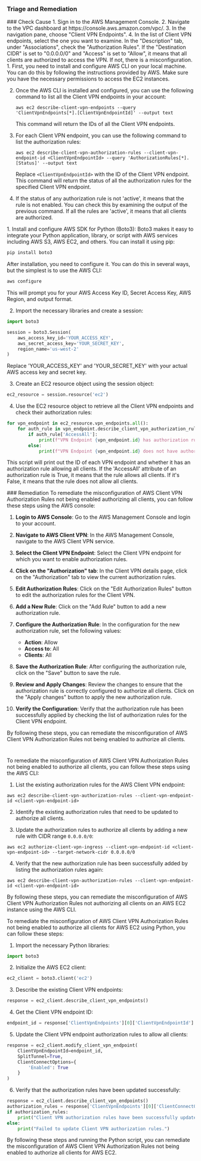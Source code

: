 
### Triage and Remediation
<Tabs>

<Tab title='Cause'>
### Check Cause
<AccordionGroup>
<Accordion title='Using Console' defaultOpen='true'>
1. Sign in to the AWS Management Console.
2. Navigate to the VPC dashboard at https://console.aws.amazon.com/vpc/.
3. In the navigation pane, choose "Client VPN Endpoints".
4. In the list of Client VPN endpoints, select the one you want to examine. In the "Description" tab, under "Associations", check the "Authorization Rules". If the "Destination CIDR" is set to "0.0.0.0/0" and "Access" is set to "Allow", it means that all clients are authorized to access the VPN. If not, there is a misconfiguration.
</Accordion>

<Accordion title='Using CLI'>
1. First, you need to install and configure AWS CLI on your local machine. You can do this by following the instructions provided by AWS. Make sure you have the necessary permissions to access the EC2 instances.

2. Once the AWS CLI is installed and configured, you can use the following command to list all the Client VPN endpoints in your account:

   ```
   aws ec2 describe-client-vpn-endpoints --query 'ClientVpnEndpoints[*].[ClientVpnEndpointId]' --output text
   ```
   This command will return the IDs of all the Client VPN endpoints.

3. For each Client VPN endpoint, you can use the following command to list the authorization rules:

   ```
   aws ec2 describe-client-vpn-authorization-rules --client-vpn-endpoint-id <ClientVpnEndpointId> --query 'AuthorizationRules[*].[Status]' --output text
   ```
   Replace `<ClientVpnEndpointId>` with the ID of the Client VPN endpoint. This command will return the status of all the authorization rules for the specified Client VPN endpoint.

4. If the status of any authorization rule is not 'active', it means that the rule is not enabled. You can check this by examining the output of the previous command. If all the rules are 'active', it means that all clients are authorized.
</Accordion>

<Accordion title='Using Python'>
1. Install and configure AWS SDK for Python (Boto3): Boto3 makes it easy to integrate your Python application, library, or script with AWS services including AWS S3, AWS EC2, and others. You can install it using pip:

```python
pip install boto3
```
After installation, you need to configure it. You can do this in several ways, but the simplest is to use the AWS CLI:

```bash
aws configure
```
This will prompt you for your AWS Access Key ID, Secret Access Key, AWS Region, and output format. 

2. Import the necessary libraries and create a session: 

```python
import boto3

session = boto3.Session(
    aws_access_key_id='YOUR_ACCESS_KEY',
    aws_secret_access_key='YOUR_SECRET_KEY',
    region_name='us-west-2'
)
```
Replace 'YOUR_ACCESS_KEY' and 'YOUR_SECRET_KEY' with your actual AWS access key and secret key.

3. Create an EC2 resource object using the session object:

```python
ec2_resource = session.resource('ec2')
```

4. Use the EC2 resource object to retrieve all the Client VPN endpoints and check their authorization rules:

```python
for vpn_endpoint in ec2_resource.vpn_endpoints.all():
    for auth_rule in vpn_endpoint.describe_client_vpn_authorization_rules()['AuthorizationRules']:
        if auth_rule['AccessAll']:
            print(f"VPN Endpoint {vpn_endpoint.id} has authorization rule allowing all clients.")
        else:
            print(f"VPN Endpoint {vpn_endpoint.id} does not have authorization rule allowing all clients.")
```
This script will print out the ID of each VPN endpoint and whether it has an authorization rule allowing all clients. If the 'AccessAll' attribute of an authorization rule is True, it means that the rule allows all clients. If it's False, it means that the rule does not allow all clients.
</Accordion>

</AccordionGroup>
</Tab>
<Tab title='Remediation'>
### Remediation

<AccordionGroup>
<Accordion title='Using Console' defaultOpen='true'>
To remediate the misconfiguration of AWS Client VPN Authorization Rules not being enabled authorizing all clients, you can follow these steps using the AWS console:

1. **Login to AWS Console**: Go to the AWS Management Console and login to your account.

2. **Navigate to AWS Client VPN**: In the AWS Management Console, navigate to the AWS Client VPN service.

3. **Select the Client VPN Endpoint**: Select the Client VPN endpoint for which you want to enable authorization rules.

4. **Click on the "Authorization" tab**: In the Client VPN details page, click on the "Authorization" tab to view the current authorization rules.

5. **Edit Authorization Rules**: Click on the "Edit Authorization Rules" button to edit the authorization rules for the Client VPN.

6. **Add a New Rule**: Click on the "Add Rule" button to add a new authorization rule.

7. **Configure the Authorization Rule**: In the configuration for the new authorization rule, set the following values:
   - **Action**: Allow
   - **Access to**: All
   - **Clients**: All

8. **Save the Authorization Rule**: After configuring the authorization rule, click on the "Save" button to save the rule.

9. **Review and Apply Changes**: Review the changes to ensure that the authorization rule is correctly configured to authorize all clients. Click on the "Apply changes" button to apply the new authorization rule.

10. **Verify the Configuration**: Verify that the authorization rule has been successfully applied by checking the list of authorization rules for the Client VPN endpoint.

By following these steps, you can remediate the misconfiguration of AWS Client VPN Authorization Rules not being enabled to authorize all clients.

#
</Accordion>

<Accordion title='Using CLI'>
To remediate the misconfiguration of AWS Client VPN Authorization Rules not being enabled to authorize all clients, you can follow these steps using the AWS CLI:

1. List the existing authorization rules for the AWS Client VPN endpoint:
```
aws ec2 describe-client-vpn-authorization-rules --client-vpn-endpoint-id <client-vpn-endpoint-id>
```

2. Identify the existing authorization rules that need to be updated to authorize all clients.

3. Update the authorization rules to authorize all clients by adding a new rule with CIDR range `0.0.0.0/0`:
```
aws ec2 authorize-client-vpn-ingress --client-vpn-endpoint-id <client-vpn-endpoint-id> --target-network-cidr 0.0.0.0/0
```

4. Verify that the new authorization rule has been successfully added by listing the authorization rules again:
```
aws ec2 describe-client-vpn-authorization-rules --client-vpn-endpoint-id <client-vpn-endpoint-id>
```

By following these steps, you can remediate the misconfiguration of AWS Client VPN Authorization Rules not authorizing all clients on an AWS EC2 instance using the AWS CLI.
</Accordion>

<Accordion title='Using Python'>
To remediate the misconfiguration of AWS Client VPN Authorization Rules not being enabled to authorize all clients for AWS EC2 using Python, you can follow these steps:

1. Import the necessary Python libraries:
```python
import boto3
```

2. Initialize the AWS EC2 client:
```python
ec2_client = boto3.client('ec2')
```

3. Describe the existing Client VPN endpoints:
```python
response = ec2_client.describe_client_vpn_endpoints()
```

4. Get the Client VPN endpoint ID:
```python
endpoint_id = response['ClientVpnEndpoints'][0]['ClientVpnEndpointId']
```

5. Update the Client VPN endpoint authorization rules to allow all clients:
```python
response = ec2_client.modify_client_vpn_endpoint(
    ClientVpnEndpointId=endpoint_id,
    SplitTunnel=True,
    ClientConnectOptions={
        'Enabled': True
    }
)
```

6. Verify that the authorization rules have been updated successfully:
```python
response = ec2_client.describe_client_vpn_endpoints()
authorization_rules = response['ClientVpnEndpoints'][0]['ClientConnectOptions']['Enabled']
if authorization_rules:
    print("Client VPN authorization rules have been successfully updated to allow all clients.")
else:
    print("Failed to update Client VPN authorization rules.")
```

By following these steps and running the Python script, you can remediate the misconfiguration of AWS Client VPN Authorization Rules not being enabled to authorize all clients for AWS EC2.
</Accordion>

</AccordionGroup>
</Tab>
</Tabs>
